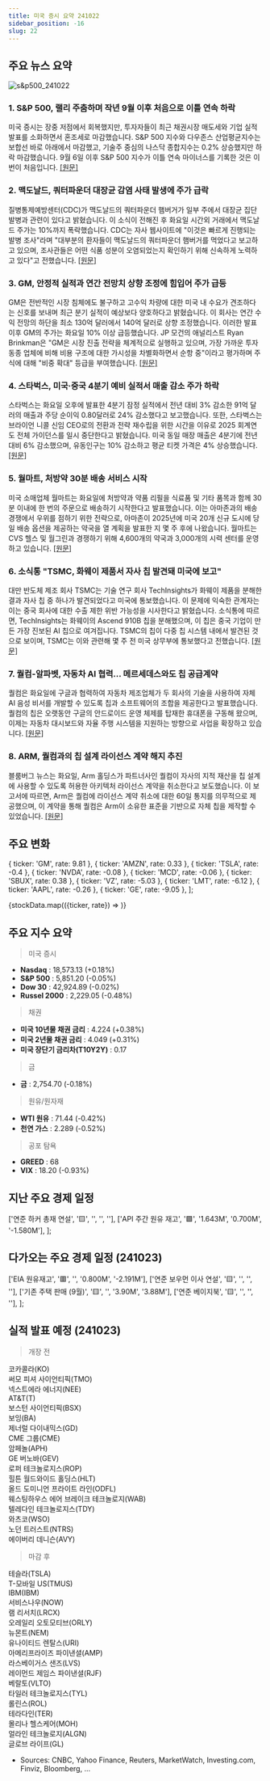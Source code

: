 ```yaml
---
title: 미국 증시 요약 241022
sidebar_position: -16
slug: 22
---
```


## 주요 뉴스 요약

![s&p500_241022](/map/241022.png)

### 1. **S&P 500, 랠리 주춤하며 작년 9월 이후 처음으로 이틀 연속 하락**

미국 증시는 장중 저점에서 회복했지만, 투자자들이 최근 채권시장 매도세와 기업 실적 발표를 소화하면서 혼조세로 마감했습니다. S&P 500 지수와 다우존스 산업평균지수는 보합선 바로 아래에서 마감했고, 기술주 중심의 나스닥 종합지수는 0.2% 상승했지만 하락 마감했습니다. 9월 6일 이후 S&P 500 지수가 이틀 연속 마이너스를 기록한 것은 이번이 처음입니다. [[원문]](https://finance.yahoo.com/news/live/stock-market-today-sp-500-posts-back-to-back-losses-for-first-time-since-september-as-rally-stalls-200224206.html)

### 2. **맥도날드, 쿼터파운더 대장균 감염 사태 발생에 주가 급락**

질병통제예방센터(CDC)가 맥도날드의 쿼터파운더 햄버거가 일부 주에서 대장균 집단 발병과 관련이 있다고 밝혔습니다. 이 소식이 전해진 후 화요일 시간외 거래에서 맥도날드 주가는 10%까지 폭락했습니다. CDC는 자사 웹사이트에 "이것은 빠르게 진행되는 발병 조사"라며 "대부분의 환자들이 맥도날드의 쿼터파운더 햄버거를 먹었다고 보고하고 있으며, 조사관들은 어떤 식품 성분이 오염되었는지 확인하기 위해 신속하게 노력하고 있다"고 전했습니다. [[원문]](https://finance.yahoo.com/news/mcdonalds-stock-sinks-after-cdc-reports-e-coli-outbreak-linked-to-quarter-pounder-205221600.html)

### 3. **GM, 안정적 실적과 연간 전망치 상향 조정에 힘입어 주가 급등**

GM은 전반적인 시장 침체에도 불구하고 고수익 차량에 대한 미국 내 수요가 견조하다는 신호를 보내며 최근 분기 실적이 예상보다 양호하다고 밝혔습니다. 이 회사는 연간 수익 전망의 하단을 최소 130억 달러에서 140억 달러로 상향 조정했습니다. 이러한 발표 이후 GM의 주가는 화요일 10% 이상 급등했습니다. JP 모건의 애널리스트 Ryan Brinkman은 "GM은 시장 진출 전략을 체계적으로 실행하고 있으며, 가장 가까운 투자 동종 업체에 비해 비용 구조에 대한 가시성을 차별화하면서 순항 중"이라고 평가하며 주식에 대해 "비중 확대" 등급을 부여했습니다. [[원문]](https://finance.yahoo.com/news/gm-high-prices-boost-profits-104613539.html)

### 4. **스타벅스, 미국·중국 4분기 예비 실적서 매출 감소 주가 하락**

스타벅스는 화요일 오후에 발표한 4분기 잠정 실적에서 전년 대비 3% 감소한 91억 달러의 매출과 주당 순이익 0.80달러로 24% 감소했다고 보고했습니다. 또한, 스타벅스는 브라이언 니콜 신임 CEO로의 전환과 전략 재수립을 위한 시간을 이유로 2025 회계연도 전체 가이던스를 일시 중단한다고 밝혔습니다. 미국 동일 매장 매출은 4분기에 전년 대비 6% 감소했으며, 유동인구는 10% 감소하고 평균 티켓 가격은 4% 상승했습니다. [[원문]](https://finance.yahoo.com/news/starbucks-shares-drop-as-preliminary-q4-results-show-declining-sales-in-us-china-211152144.html)

### 5. **월마트, 처방약 30분 배송 서비스 시작**

미국 소매업체 월마트는 화요일에 처방약과 약품 리필을 식료품 및 기타 품목과 함께 30분 이내에 한 번의 주문으로 배송하기 시작한다고 발표했습니다. 이는 아마존과의 배송 경쟁에서 우위를 점하기 위한 전략으로, 아마존이 2025년에 미국 20개 신규 도시에 당일 배송 옵션을 제공하는 약국을 열 계획을 발표한 지 몇 주 후에 나왔습니다. 월마트는 CVS 헬스 및 월그린과 경쟁하기 위해 4,600개의 약국과 3,000개의 시력 센터를 운영하고 있습니다. [[원문]](https://www.reuters.com/business/retail-consumer/walmart-deliver-prescription-medications-soon-30-minutes-2024-10-22/)

### 6. **소식통 "TSMC, 화웨이 제품서 자사 칩 발견돼 미국에 보고"**

대만 반도체 제조 회사 TSMC는 기술 연구 회사 TechInsights가 화웨이 제품을 분해한 결과 자사 칩 중 하나가 발견되었다고 미국에 통보했습니다. 이 문제에 익숙한 관계자는 이는 중국 회사에 대한 수출 제한 위반 가능성을 시사한다고 밝혔습니다. 소식통에 따르면, TechInsights는 화웨이의 Ascend 910B 칩을 분해했으며, 이 칩은 중국 기업이 만든 가장 진보된 AI 칩으로 여겨집니다. TSMC의 칩이 다중 칩 시스템 내에서 발견된 것으로 보이며, TSMC는 이와 관련해 몇 주 전 미국 상무부에 통보했다고 전했습니다. [[원문]](https://www.reuters.com/technology/tsmc-told-us-chip-huawei-device-after-techinsights-finding-source-says-2024-10-22/)

### 7. **퀄컴-알파벳, 자동차 AI 협력... 메르세데스와도 칩 공급계약**

퀄컴은 화요일에 구글과 협력하여 자동차 제조업체가 두 회사의 기술을 사용하여 자체 AI 음성 비서를 개발할 수 있도록 칩과 소프트웨어의 조합을 제공한다고 발표했습니다. 퀄컴의 칩은 오랫동안 구글의 안드로이드 운영 체제를 탑재한 휴대폰을 구동해 왔으며, 이제는 자동차 대시보드와 자율 주행 시스템을 지원하는 방향으로 사업을 확장하고 있습니다. [[원문]](https://www.reuters.com/technology/artificial-intelligence/qualcomm-alphabet-team-up-automotive-ai-mercedes-inks-chip-deal-2024-10-22/)

### 8. **ARM, 퀄컴과의 칩 설계 라이선스 계약 해지 추진**

블룸버그 뉴스는 화요일, Arm 홀딩스가 파트너사인 퀄컴이 자사의 지적 재산을 칩 설계에 사용할 수 있도록 허용한 아키텍처 라이선스 계약을 취소한다고 보도했습니다. 이 보고서에 따르면, Arm은 퀄컴에 라이선스 계약 취소에 대한 60일 통지를 의무적으로 제공했으며, 이 계약을 통해 퀄컴은 Arm이 소유한 표준을 기반으로 자체 칩을 제작할 수 있었습니다. [[원문]](https://www.reuters.com/technology/arm-holdings-cancel-qualcomm-chip-design-license-bloomberg-news-reports-2024-10-23/)

## 주요 변화

  { ticker: 'GM', rate: 9.81 },
  { ticker: 'AMZN', rate: 0.33 },
  { ticker: 'TSLA', rate: -0.4 },
  { ticker: 'NVDA', rate: -0.08 },
  { ticker: 'MCD', rate: -0.06 },
  { ticker: 'SBUX', rate: 0.38 },
  { ticker: 'VZ', rate: -5.03 },
  { ticker: 'LMT', rate: -6.12 },
  { ticker: 'AAPL', rate: -0.26 },
  { ticker: 'GE', rate: -9.05 },
];

{stockData.map(({ticker, rate}) => <StockCardMini key={ticker} ticker={ticker} rate={rate}></StockCardMini>)}

## 주요 지수 요약

> 미국 증시

- **Nasdaq** : 18,573.13 (+0.18%)
- **S&P 500** : 5,851.20 (-0.05%)
- **Dow 30** : 42,924.89 (-0.02%)
- **Russel 2000** : 2,229.05 (-0.48%)

> 채권

- **미국 10년물 채권 금리** : 4.224 (+0.38%)
- **미국 2년물 채권 금리** : 4.049 (+0.31%)
- **미국 장단기 금리차(T10Y2Y)** : 0.17

> 금

- **금** : 2,754.70 (-0.18%)

> 원유/원자재

- **WTI 원유** : 71.44 (-0.42%)
- **천연 가스** : 2.289 (-0.52%)

> 공포 탐욕

- **GREED** : 68
- **VIX** : 18.20 (-0.93%)

## 지난 주요 경제 일정

  ['연준 하커 총재 연설', '🟨', '', '', ''],
  ['API 주간 원유 재고', '🟩', '1.643M', '0.700M', '-1.580M'],
];

<EconomicCalendar data={eventsData} />

## 다가오는 주요 경제 일정 (241023)

  ['EIA 원유재고', '🟥', '', '0.800M', '-2.191M'],
  ['연준 보우먼 이사 연설', '🟨', '', '', ''],
  ['기존 주택 판매 (9월)', '🟨', '', '3.90M', '3.88M'],
  ['연준 베이지북', '🟨', '', '', ''],
];

<EconomicCalendar data={nextEventsData} />

## 실적 발표 예정 (241023)

> 개장 전

코카콜라(KO)  
써모 피셔 사이언티픽(TMO)  
넥스트에라 에너지(NEE)  
AT&T(T)  
보스턴 사이언티픽(BSX)  
보잉(BA)  
제너럴 다이내믹스(GD)  
CME 그룹(CME)  
암페놀(APH)  
GE 버노바(GEV)  
로퍼 테크놀로지스(ROP)  
힐튼 월드와이드 홀딩스(HLT)  
올드 도미니언 프라이트 라인(ODFL)  
웨스팅하우스 에어 브레이크 테크놀로지(WAB)  
텔레다인 테크놀로지스(TDY)  
와츠코(WSO)  
노던 트러스트(NTRS)  
에이버리 데니슨(AVY)

> 마감 후

테슬라(TSLA)  
T-모바일 US(TMUS)  
IBM(IBM)  
서비스나우(NOW)  
램 리서치(LRCX)  
오레일리 오토모티브(ORLY)  
뉴몬트(NEM)  
유나이티드 렌탈스(URI)  
아메리프라이즈 파이낸셜(AMP)  
라스베이거스 샌즈(LVS)  
레이먼드 제임스 파이낸셜(RJF)  
베랄토(VLTO)  
타일러 테크놀로지스(TYL)  
롤린스(ROL)  
테라다인(TER)  
몰리나 헬스케어(MOH)  
얼라인 테크놀로지(ALGN)  
글로브 라이프(GL)

- Sources: CNBC, Yahoo Finance, Reuters, MarketWatch, Investing.com, Finviz, Bloomberg, ...
